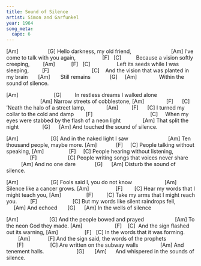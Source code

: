 ```yaml
---
title: Sound of Silence
artist: Simon and Garfunkel
year: 1964
song_meta:
  capo: 6
---
```


[Am]                    [G]
Hello darkness, my old friend,
                          [Am]
I've come to talk with you again,
                 [F]   [C]         
Because a vision softly creeping,
        [Am]           [F]   [C]                 
Left its seeds while I was sleeping,
        [F]                             [C]   
And the vision that was planted in my brain
      [Am]      
Still remains
            [G]     [Am]              
Within the sound of silence.

[Am]                        [G]        
In restless dreams I walked alone
                       [Am]
Narrow streets of cobblestone,
[Am]               [F]      [C]
'Neath the halo of a street lamp,
             [Am]         [F]      [C]
I turned my collar to the cold and damp
       [F]                                       [C]    
When my eyes were stabbed by the flash of a neon light
              [Am]
That split the night
               [G]      [Am]
And touched the sound of silence.

[Am]                      [G]
And in the naked light I saw
                          [Am]
Ten thousand people, maybe more.
[Am]             [F]     [C]
People talking without speaking,
[Am]                 [F]     [C]
People hearing without listening,
                [F]                     [C]
People writing songs that voices never share
          [Am]
And no one dare
            [G]      [Am]
Disturb the sound of silence.

[Am]                      [G]
Fools said I, you do not know
                     [Am]
Silence like a cancer grows.
[Am]                  [F]        [C]
Hear my words that I might teach you,
[Am]                 [F]         [C]
Take my arms that I might reach you.
        [F]                        [C]
But my words like silent raindrops fell,
     [Am]
And echoed
      [G]      [Am]
In the wells of silence

[Am]                     [G]
And the people bowed and prayed
                    [Am]
To the neon God they made.
[Am]                      [F]    [C]
 And the sign flashed out its warning,
[Am]                  [F]   [C]
In the words that it was forming.
        [Am]            [F]
And the sign said, the words of the prophets
       [F]                  [C]
Are written on the subway walls
              [Am]
And tenement halls.
                     [G]       [Am]     
And whispered in the sounds of silence.
